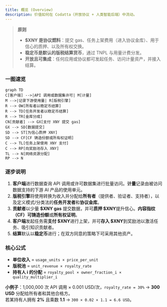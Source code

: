 ```yaml
---
title: 概览 (Overview)
description: 价值如何在 Codatta（开放协议 + 人类智能后端）中流动。
---
```


> **原则**
> - **$XNY 是协议燃料**：提交 gas、任务上架费用（进入协议金库）、用于信心的质押、以及所有权交换。
> - **稳定币是默认的版税结算货币**，通过 TNPL 与用量计费分发。
> - **开放且可集成**：任何应用或协议都可发起任务、访问计量资产，并接入结算。

### 一图速览

```mermaid
graph TD
C[客户端] -->|API 调用或数据集许可| M[计量]
M -->|记录下游使用量| R[版税引擎]
R --> OW[所有者以稳定币结算]
R --> TD[任务开发者以稳定币结算]
R --> TR[金库分成]
CN[贡献者] --> GX[支付 XNY 提交 gas]
GX --> SD[数据提交]
SD --> ST[为信心质押 XNY]
SD --> CF[CF 铸造份额或所有权证明]
C --> TL[任务上架使用 XNY 支付]
C --> RP[向奖励池存入 XNY]
TL --> N[网络资源分配]
RP --> N
```

### 逐步说明
1. **客户端**进行数据查询 API 调用或许可数据集进行批量访问。**计量**记录由被访问数据支持的下游 AI 产品的使用单元。
2. **版税引擎**将使用转换为收入并分配给**所有者**（提供者、验证者、支持者），以及定义模式/分类法的**任务开发者**和**协议金库**。  
3. **贡献者**以少量 **$XNY gas** 提交数据，并可**质押 $XNY**提升信心。**内容指纹（CF）**可铸造**份额**或**所有权证明**。
4. **客户端**发起任务需**支付 $XNY**进行上架，并可**存入 $XNY**到奖励池以激活任务、吸引知识贡献者。
5. **结算**默认以**稳定币**进行；在双方同意的策略下可采用其他资产。

### 核心公式

- **单位收入** = `usage_units × price_per_unit`  
- **版税池** = `unit_revenue × royalty_rate`  
- **持有人 i 的分配** = `royalty_pool × owner_fraction_i × quality_multiplier_i`  

**小例子**：1,000,000 次 API 调用 × 0.001 USD/次，`royalty_rate = 30%` → **300 USD** 分配给所有者和其他合格方。  
若某持有人拥有 **2%** 且乘数 **1.1** → `300 × 0.02 × 1.1 = 6.6 USD`。


